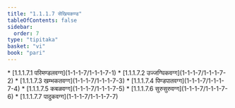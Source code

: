 ```yaml
---
title: "1.1.1.7 सेखियकण्ड"
tableOfContents: false
sidebar:
  order: 7
type: "tipitaka"
basket: "vi"
book: "pari"
---
```



<DynamicBreadcrumb />



<TableOfContents book="pari" section="1.1.1.7">
* [1.1.1.7.1 परिमण्डलवग्ग](1-1-1-7/1-1-1-7-1)
* [1.1.1.7.2 उज्जग्घिकवग्ग](1-1-1-7/1-1-1-7-2)
* [1.1.1.7.3 खम्भकतवग्ग](1-1-1-7/1-1-1-7-3)
* [1.1.1.7.4 पिण्डपातवग्ग](1-1-1-7/1-1-1-7-4)
* [1.1.1.7.5 कबळवग्ग](1-1-1-7/1-1-1-7-5)
* [1.1.1.7.6 सुरुसुरुवग्ग](1-1-1-7/1-1-1-7-6)
* [1.1.1.7.7 पादुकवग्ग](1-1-1-7/1-1-1-7-7)
</TableOfContents>